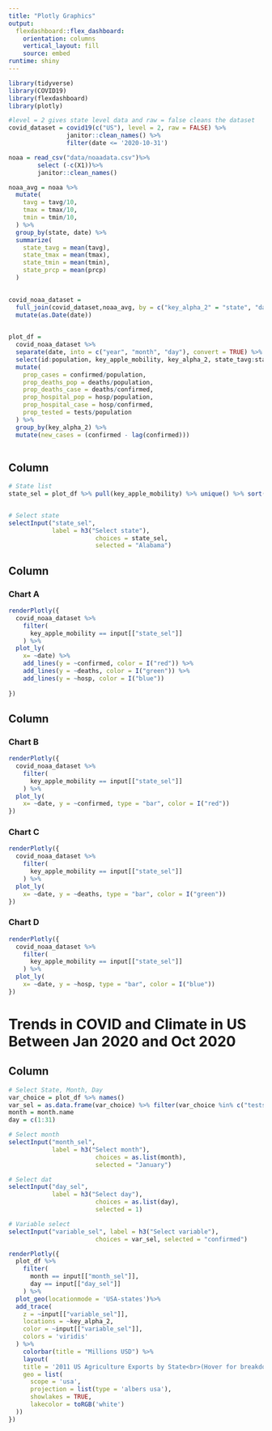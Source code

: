 ```yaml
---
title: "Plotly Graphics"
output: 
  flexdashboard::flex_dashboard:
    orientation: columns
    vertical_layout: fill
    source: embed
runtime: shiny
---
```


```r
library(tidyverse)
library(COVID19)
library(flexdashboard)
library(plotly)
```

```r
#level = 2 gives state level data and raw = false cleans the dataset
covid_dataset = covid19(c("US"), level = 2, raw = FALSE) %>%
                janitor::clean_names() %>%
                filter(date <= '2020-10-31')

noaa = read_csv("data/noaadata.csv")%>%
        select (-c(X1))%>%
        janitor::clean_names()

noaa_avg = noaa %>%
  mutate(
    tavg = tavg/10,
    tmax = tmax/10,
    tmin = tmin/10,
  ) %>%
  group_by(state, date) %>%
  summarize(
    state_tavg = mean(tavg),
    state_tmax = mean(tmax),
    state_tmin = mean(tmin),
    state_prcp = mean(prcp)
  )
  

covid_noaa_dataset = 
  full_join(covid_dataset,noaa_avg, by = c("key_alpha_2" = "state", "date" = "date")) %>%
  mutate(as.Date(date))
  

plot_df = 
  covid_noaa_dataset %>%
  separate(date, into = c("year", "month", "day"), convert = TRUE) %>%
  select(id:population, key_apple_mobility, key_alpha_2, state_tavg:state_prcp) %>%
  mutate(
    prop_cases = confirmed/population,
    prop_deaths_pop = deaths/population,
    prop_deaths_case = deaths/confirmed,
    prop_hospital_pop = hosp/population,
    prop_hospital_case = hosp/confirmed,
    prop_tested = tests/population
  ) %>%
  group_by(key_alpha_2) %>%
  mutate(new_cases = (confirmed - lag(confirmed)))
  
```



Column {.sidebar}
-----------------------------------------------------------------------


```r

# State list
state_sel = plot_df %>% pull(key_apple_mobility) %>% unique() %>% sort()


# Select state 
selectInput("state_sel", 
            label = h3("Select state"),
						choices = state_sel,
						selected = "Alabama")


```

Column {data-width=650}
-----------------------------------------------------------------------

### Chart A

```r
renderPlotly({
  covid_noaa_dataset %>%
    filter(
      key_apple_mobility == input[["state_sel"]]
    ) %>%
  plot_ly(
    x= ~date) %>% 
    add_lines(y = ~confirmed, color = I("red")) %>%
    add_lines(y = ~deaths, color = I("green")) %>%
    add_lines(y = ~hosp, color = I("blue")) 
    
})
```

Column {data-width=350}
-----------------------------------------------------------------------

### Chart B

```r
renderPlotly({
  covid_noaa_dataset %>%
    filter(
      key_apple_mobility == input[["state_sel"]]
    ) %>%
  plot_ly(
    x= ~date, y = ~confirmed, type = "bar", color = I("red"))
})
```

### Chart C

```r
renderPlotly({
  covid_noaa_dataset %>%
    filter(
      key_apple_mobility == input[["state_sel"]]
    ) %>%
  plot_ly(
    x= ~date, y = ~deaths, type = "bar", color = I("green"))
})
```


### Chart D

```r
renderPlotly({
  covid_noaa_dataset %>%
    filter(
      key_apple_mobility == input[["state_sel"]]
    ) %>%
  plot_ly(
    x= ~date, y = ~hosp, type = "bar", color = I("blue"))
})
```

Trends in COVID and Climate in US Between Jan 2020 and Oct 2020
===================================== 

Column {.sidebar}
-----------------------------------------------------------------------


```r

# Select State, Month, Day
var_choice = plot_df %>% names() 
var_sel = as.data.frame(var_choice) %>% filter(var_choice %in% c("tests", "confirmed", "deaths", "hosp", "population", "state_tavg", "state_tmax", "state_tmin", "state_prcp", "prop_cases", "prop_deaths_pop", "prop_deaths_case", "prop_hospital_pop", "prop_hospital_case", "prop_tested", "new_cases"))
month = month.name
day = c(1:31)

# Select month 
selectInput("month_sel", 
            label = h3("Select month"),
						choices = as.list(month),
						selected = "January")

# Select dat
selectInput("day_sel", 
            label = h3("Select day"),
						choices = as.list(day),
						selected = 1)

# Variable select
selectInput("variable_sel", label = h3("Select variable"),
						choices = var_sel, selected = "confirmed")
```


```r

renderPlotly({
  plot_df %>%
    filter(
      month == input[["month_sel"]],
      day == input[["day_sel"]]
    ) %>%
  plot_geo(locationmode = 'USA-states')%>% 
  add_trace(
    z = ~input[["variable_sel"]], 
    locations = ~key_alpha_2,
    color = ~input[["variable_sel"]], 
    colors = 'viridis'
  ) %>% 
    colorbar(title = "Millions USD") %>% 
    layout(
    title = '2011 US Agriculture Exports by State<br>(Hover for breakdown)',
    geo = list(
      scope = 'usa',
      projection = list(type = 'albers usa'),
      showlakes = TRUE,
      lakecolor = toRGB('white')
  ))
})

```
